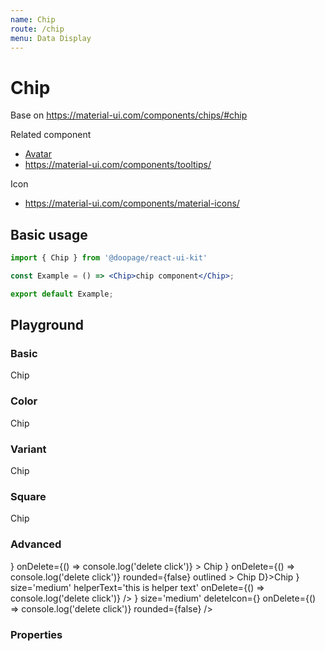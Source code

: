 ```yaml
---
name: Chip
route: /chip
menu: Data Display
---
```

















# Chip
Base on https://material-ui.com/components/chips/#chip

Related component
- [Avatar](https://huynhhuyhiep.github.io/doopage-react-ui-kit/avatar)
- https://material-ui.com/components/tooltips/

Icon
- https://material-ui.com/components/material-icons/

## Basic usage

```jsx
import { Chip } from '@doopage/react-ui-kit'

const Example = () => <Chip>chip component</Chip>;

export default Example;
```

## Playground

### Basic
<Playground>
  <Space>
    <Chip color='primary'>Chip</Chip>
    <Chip label={'Chip'} />
  </Space>
</Playground>

### Color
<Playground>
  <Space>
    <Chip label='default' />
    <Chip color='primary' label='primary'>Chip</Chip>
    <Chip color='info' label='info' />
    <Chip color='warning' label='warning' />
    <Chip color='danger' label='danger' />
  </Space>
</Playground>

### Variant
<Playground>
  <Space>
    <Chip color='primary' label='primary'>Chip</Chip>
    <Chip color='info' label='info' outlined size='medium' />
  </Space>
</Playground>

### Square
<Playground>
  <Space>
    <Chip color='primary' label='primary' rounded={false}>Chip</Chip>
    <Chip color='info' label='info' outlined size='medium' rounded={false} />
  </Space>
</Playground>

### Advanced
<Playground>
  <Space>
    <Chip
      helperText='this is helper text'
      color='primary'
      label='primary'
      avatar={<AdbIcon />}
      onDelete={() => console.log('delete click')}
    >
      Chip
    </Chip>
    <Chip
      color='primary'
      label='primary'
      avatar={<Avatar src={doopageLogo} />}
      onDelete={() => console.log('delete click')}
      rounded={false}
      outlined
    >
      Chip
    </Chip>
    <Chip color='primary' label='primary' avatar={<Avatar>D</Avatar>}>Chip</Chip>
    <Chip
      color='info'
      label='info'
      utlined
      avatar={<Avatar src={doopageLogo} />}
      size='medium'
      helperText='this is helper text'
      onDelete={() => console.log('delete click')}
    />
    <Chip
      color='success'
      helperText='this is helper text'
      label='Success' outlined avatar={<AdbIcon />}
      size='medium'
      deleteIcon={<DoneIcon />}
      onDelete={() => console.log('delete click')}
      rounded={false}
    />
  </Space>
</Playground>

### Properties

<Props of={Chip} table/>
